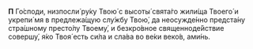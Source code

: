 **П** Го́споди, низпосли́ ру́ку Твою́ с высоты́ свята́го жили́ща Твоего́ и укрепи́ мя в предлежа́щую слу́жбу Твою́, да неосужде́нно предста́ну стра́шному престо́лу Твоему́, и безкро́вное священноде́йствие совершу́, я́ко Твоя́ есть си́ла и сла́ва во ве́ки веко́в, ами́нь.
